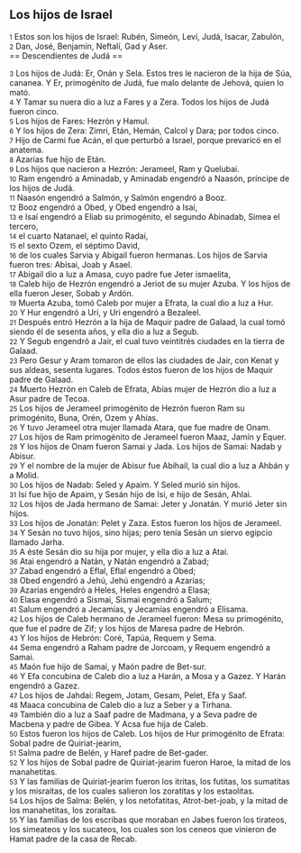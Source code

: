 == Los hijos de Israel ==

{{anchor|1}} <small>1</small> Estos son los hijos de Israel: Rubén, Simeón, Leví, Judá, Isacar, Zabulón,<br>
{{anchor|2}} <small>2</small> Dan, José, Benjamín, Neftalí, Gad y Aser.<br>
== Descendientes de Judá ==

{{anchor|3}} <small>3</small> Los hijos de Judá: Er, Onán y Sela. Estos tres le nacieron de la hija de Súa, cananea. Y Er, primogénito de Judá, fue malo delante de Jehová, quien lo mató.<br>
{{anchor|4}} <small>4</small> Y Tamar su nuera dio a luz a Fares y a Zera. Todos los hijos de Judá fueron cinco.<br>
{{anchor|5}} <small>5</small> Los hijos de Fares: Hezrón y Hamul.<br>
{{anchor|6}} <small>6</small> Y los hijos de Zera: Zimri, Etán, Hemán, Calcol y Dara; por todos cinco.<br>
{{anchor|7}} <small>7</small> Hijo de Carmi fue Acán, el que perturbó a Israel, porque prevaricó en el anatema.<br>
{{anchor|8}} <small>8</small> Azarías fue hijo de Etán.<br>
{{anchor|9}} <small>9</small> Los hijos que nacieron a Hezrón: Jerameel, Ram y Quelubai.<br>
{{anchor|10}} <small>10</small> Ram engendró a Aminadab, y Aminadab engendró a Naasón, príncipe de los hijos de Judá.<br>
{{anchor|11}} <small>11</small> Naasón engendró a Salmón, y Salmón engendró a Booz.<br>
{{anchor|12}} <small>12</small> Booz engendró a Obed, y Obed engendró a Isaí,<br>
{{anchor|13}} <small>13</small> e Isaí engendró a Eliab su primogénito, el segundo Abinadab, Simea el tercero,<br>
{{anchor|14}} <small>14</small> el cuarto Natanael, el quinto Radai,<br>
{{anchor|15}} <small>15</small> el sexto Ozem, el séptimo David,<br>
{{anchor|16}} <small>16</small> de los cuales Sarvia y Abigail fueron hermanas. Los hijos de Sarvia fueron tres: Abisai, Joab y Asael.<br>
{{anchor|17}} <small>17</small> Abigail dio a luz a Amasa, cuyo padre fue Jeter ismaelita,<br>
{{anchor|18}} <small>18</small> Caleb hijo de Hezrón engendró a Jeriot de su mujer Azuba. Y los hijos de ella fueron Jeser, Sobab y Ardón.<br>
{{anchor|19}} <small>19</small> Muerta Azuba, tomó Caleb por mujer a Efrata, la cual dio a luz a Hur.<br>
{{anchor|20}} <small>20</small> Y Hur engendró a Uri, y Uri engendró a Bezaleel.<br>
{{anchor|21}} <small>21</small> Después entró Hezrón a la hija de Maquir padre de Galaad, la cual tomó siendo él de sesenta años, y ella dio a luz a Segub.<br>
{{anchor|22}} <small>22</small> Y Segub engendró a Jair, el cual tuvo veintitrés ciudades en la tierra de Galaad.<br>
{{anchor|23}} <small>23</small> Pero Gesur y Aram tomaron de ellos las ciudades de Jair, con Kenat y sus aldeas, sesenta lugares. Todos éstos fueron de los hijos de Maquir padre de Galaad.<br>
{{anchor|24}} <small>24</small> Muerto Hezrón en Caleb de Efrata, Abías mujer de Hezrón dio a luz a Asur padre de Tecoa.<br>
{{anchor|25}} <small>25</small> Los hijos de Jerameel primogénito de Hezrón fueron Ram su primogénito, Buna, Orén, Ozem y Ahías.<br>
{{anchor|26}} <small>26</small> Y tuvo Jerameel otra mujer llamada Atara, que fue madre de Onam.<br>
{{anchor|27}} <small>27</small> Los hijos de Ram primogénito de Jerameel fueron Maaz, Jamín y Equer.<br>
{{anchor|28}} <small>28</small> Y los hijos de Onam fueron Samai y Jada. Los hijos de Samai: Nadab y Abisur.<br>
{{anchor|29}} <small>29</small> Y el nombre de la mujer de Abisur fue Abihail, la cual dio a luz a Ahbán y a Molid.<br>
{{anchor|30}} <small>30</small> Los hijos de Nadab: Seled y Apaim. Y Seled murió sin hijos.<br>
{{anchor|31}} <small>31</small> Isi fue hijo de Apaim, y Sesán hijo de Isi, e hijo de Sesán, Ahlai.<br>
{{anchor|32}} <small>32</small> Los hijos de Jada hermano de Samai: Jeter y Jonatán. Y murió Jeter sin hijos.<br>
{{anchor|33}} <small>33</small> Los hijos de Jonatán: Pelet y Zaza. Estos fueron los hijos de Jerameel.<br>
{{anchor|34}} <small>34</small> Y Sesán no tuvo hijos, sino hijas; pero tenía Sesán un siervo egipcio llamado Jarha.<br>
{{anchor|35}} <small>35</small> A éste Sesán dio su hija por mujer, y ella dio a luz a Atai.<br>
{{anchor|36}} <small>36</small> Atai engendró a Natán, y Natán engendró a Zabad;<br>
{{anchor|37}} <small>37</small> Zabad engendró a Eflal, Eflal engendró a Obed;<br>
{{anchor|38}} <small>38</small> Obed engendró a Jehú, Jehú engendró a Azarías;<br>
{{anchor|39}} <small>39</small> Azarías engendró a Heles, Heles engendró a Elasa;<br>
{{anchor|40}} <small>40</small> Elasa engendró a Sismai, Sismai engendró a Salum;<br>
{{anchor|41}} <small>41</small> Salum engendró a Jecamías, y Jecamías engendró a Elisama.<br>
{{anchor|42}} <small>42</small> Los hijos de Caleb hermano de Jerameel fueron: Mesa su primogénito, que fue el padre de Zif; y los hijos de Maresa padre de Hebrón.<br>
{{anchor|43}} <small>43</small> Y los hijos de Hebrón: Coré, Tapúa, Requem y Sema.<br>
{{anchor|44}} <small>44</small> Sema engendró a Raham padre de Jorcoam, y Requem engendró a Samai.<br>
{{anchor|45}} <small>45</small> Maón fue hijo de Samai, y Maón padre de Bet-sur.<br>
{{anchor|46}} <small>46</small> Y Efa concubina de Caleb dio a luz a Harán, a Mosa y a Gazez. Y Harán engendró a Gazez.<br>
{{anchor|47}} <small>47</small> Los hijos de Jahdai: Regem, Jotam, Gesam, Pelet, Efa y Saaf.<br>
{{anchor|48}} <small>48</small> Maaca concubina de Caleb dio a luz a Seber y a Tirhana.<br>
{{anchor|49}} <small>49</small> También dio a luz a Saaf padre de Madmana, y a Seva padre de Macbena y padre de Gibea. Y Acsa fue hija de Caleb.<br>
{{anchor|50}} <small>50</small> Estos fueron los hijos de Caleb. Los hijos de Hur primogénito de Efrata: Sobal padre de Quiriat-jearim,<br>
{{anchor|51}} <small>51</small> Salma padre de Belén, y Haref padre de Bet-gader.<br>
{{anchor|52}} <small>52</small> Y los hijos de Sobal padre de Quiriat-jearim fueron Haroe, la mitad de los manahetitas.<br>
{{anchor|53}} <small>53</small> Y las familias de Quiriat-jearim fueron los itritas, los futitas, los sumatitas y los misraítas, de los cuales salieron los zoratitas y los estaolitas.<br>
{{anchor|54}} <small>54</small> Los hijos de Salma: Belén, y los netofatitas, Atrot-bet-joab, y la mitad de los manahetitas, los zoraítas.<br>
{{anchor|55}} <small>55</small> Y las familias de los escribas que moraban en Jabes fueron los tirateos, los simeateos y los sucateos, los cuales son los ceneos que vinieron de Hamat padre de la casa de Recab.<br>
